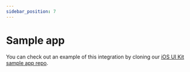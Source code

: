 ```yaml
---
sidebar_position: 7
---
```


# Sample app

You can check out an example of this integration by cloning our
[iOS UI Kit sample app repo](https://github.com/dyte-io/mobile-samples/tree/main/iOS-ui-kit).
